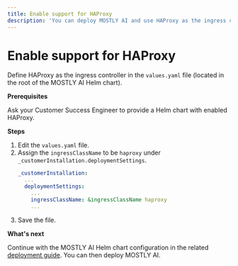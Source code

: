 ```yaml
---
title: Enable support for HAProxy
description: 'You can deploy MOSTLY AI and use HAProxy as the ingress controller in your Kubernetes cluster.'
---
```


# Enable support for HAProxy

Define HAProxy as the ingress controller in the `values.yaml` file (located in the root of the MOSTLY AI Helm chart).

**Prerequisites**

Ask your Customer Success Engineer to provide a Helm chart with enabled HAProxy.

**Steps**

1. Edit the `values.yaml` file.
2. Assign the `ingressClassName` to be `haproxy` under `_customerInstallation.deploymentSettings`.
    ```yaml filename="values.yaml" copy {5}
    _customerInstallation:
      ...
      deploymentSettings:
        ...
        ingressClassName: &ingressClassName haproxy
        ...
    ```
3. Save the file. 

**What's next**

Continue with the MOSTLY AI Helm chart configuration in the related [deployment guide](../../deploy). You can then deploy MOSTLY AI.
